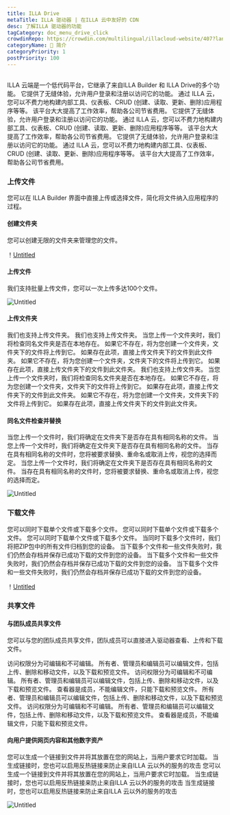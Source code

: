 ```yaml
---
title: ILLA Drive
metaTitle: ILLA 驱动器 | 在ILLA 云中友好的 CDN
desc: 了解ILLA 驱动器的功能
tagCategory: doc_menu_drive_click
crowdinRepo: https://crowdin.com/multilingual/illacloud-website/407?languages=zhcn&filter=basic&value=0
categoryName: 👋 简介
categoryPriority: 1
postPriority: 100
---
```


## <h2 hidden>什么是 ILLA 驱动器</h2>

ILLA 云端是一个低代码平台，它继承了来自ILLA Builder 和 ILLA Drive的多个功能。 它提供了无缝体验，允许用户登录和注册以访问它的功能。 通过 ILLA 云，您可以不费力地构建内部工具、仪表板、CRUD (创建、读取、更新、删除)应用程序等等。 该平台大大提高了工作效率，帮助各公司节省费用。 它提供了无缝体验，允许用户登录和注册以访问它的功能。 通过 ILLA 云，您可以不费力地构建内部工具、仪表板、CRUD (创建、读取、更新、删除)应用程序等等。 该平台大大提高了工作效率，帮助各公司节省费用。 它提供了无缝体验，允许用户登录和注册以访问它的功能。 通过 ILLA 云，您可以不费力地构建内部工具、仪表板、CRUD (创建、读取、更新、删除)应用程序等等。 该平台大大提高了工作效率，帮助各公司节省费用。

### 上传文件

您可以在 ILLA Builder 界面中直接上传或选择文件，简化将文件纳入应用程序的过程。

#### 创建文件夹

您可以创建无限的文件夹来管理您的文件。 

！[Untitled](https://cdn.illacloud.com/official-website/img/docs/drive/Untited.png)

#### 上传文件

我们支持批量上传文件，您可以一次上传多达100个文件。

![Untitled](https://cdn.illacloud.com/official-website/img/docs/drive/Untitled%20(1).png)

#### 上传文件夹

我们也支持上传文件夹。 我们也支持上传文件夹。 当您上传一个文件夹时，我们将检查同名文件夹是否在本地存在。 如果它不存在，将为您创建一个文件夹，文件夹下的文件将上传到它。 如果存在此项，直接上传文件夹下的文件到此文件夹。 如果它不存在，将为您创建一个文件夹，文件夹下的文件将上传到它。 如果存在此项，直接上传文件夹下的文件到此文件夹。 我们也支持上传文件夹。 当您上传一个文件夹时，我们将检查同名文件夹是否在本地存在。 如果它不存在，将为您创建一个文件夹，文件夹下的文件将上传到它。 如果存在此项，直接上传文件夹下的文件到此文件夹。 如果它不存在，将为您创建一个文件夹，文件夹下的文件将上传到它。 如果存在此项，直接上传文件夹下的文件到此文件夹。

#### 同名文件检查并替换

当您上传一个文件时，我们将确定在文件夹下是否存在具有相同名称的文件。 当您上传一个文件时，我们将确定在文件夹下是否存在具有相同名称的文件。 当存在具有相同名称的文件时，您将被要求替换、重命名或取消上传，视您的选择而定。 当您上传一个文件时，我们将确定在文件夹下是否存在具有相同名称的文件。 当存在具有相同名称的文件时，您将被要求替换、重命名或取消上传，视您的选择而定。 

![Untitled](https://cdn.illacloud.com/official-website/img/docs/drive/Untitled%20(2).png)

### 下载文件

您可以同时下载单个文件或下载多个文件。 您可以同时下载单个文件或下载多个文件。 您可以同时下载单个文件或下载多个文件。 当同时下载多个文件时，我们将把ZIP包中的所有文件归档到您的设备。 当下载多个文件和一些文件失败时，我们仍然会存档并保存已成功下载的文件到您的设备。 当下载多个文件和一些文件失败时，我们仍然会存档并保存已成功下载的文件到您的设备。 当下载多个文件和一些文件失败时，我们仍然会存档并保存已成功下载的文件到您的设备。

！[Untitled](https://cdn.illacloud.com/official-website/img/docs/drive/untitle%20(3).png)

### 共享文件

#### 与团队成员共享文件

您可以与您的团队成员共享文件，团队成员可以直接进入驱动器查看、上传和下载文件。 

访问权限分为可编辑和不可编辑。 所有者、管理员和编辑员可以编辑文件，包括上传、删除和移动文件，以及下载和预览文件。 
访问权限分为可编辑和不可编辑。 所有者、管理员和编辑员可以编辑文件，包括上传、删除和移动文件，以及下载和预览文件。 
查看器是成员，不能编辑文件，只能下载和预览文件。 所有者、管理员和编辑员可以编辑文件，包括上传、删除和移动文件，以及下载和预览文件。 
访问权限分为可编辑和不可编辑。 所有者、管理员和编辑员可以编辑文件，包括上传、删除和移动文件，以及下载和预览文件。 
查看器是成员，不能编辑文件，只能下载和预览文件。 

#### 向用户提供网页内容和其他数字资产

您可以生成一个链接到文件并将其放置在您的网站上，当用户要求它时加载。 当生成链接时，您也可以启用反热链接来防止来自ILLA 云以外的服务的攻击 您可以生成一个链接到文件并将其放置在您的网站上，当用户要求它时加载。 当生成链接时，您也可以启用反热链接来防止来自ILLA 云以外的服务的攻击 当生成链接时，您也可以启用反热链接来防止来自ILLA 云以外的服务的攻击

![Untitled](https://cdn.illacloud.com/official-website/img/docs/drive/Untitled%20(4).png)
